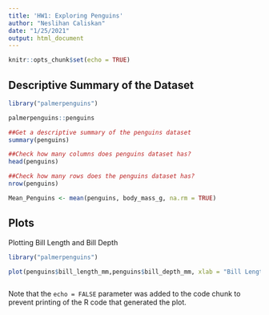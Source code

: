 ```yaml
---
title: 'HW1: Exploring Penguins'
author: "Neslihan Caliskan"
date: "1/25/2021"
output: html_document
---
```


```r
knitr::opts_chunk$set(echo = TRUE)


```

## Descriptive Summary of the Dataset

```r

library("palmerpenguins")

palmerpenguins::penguins

##Get a descriptive summary of the penguins dataset
summary(penguins)

##Check how many columns does penguins dataset has?
head(penguins)

##Check how many rows does the penguins dataset has?
nrow(penguins)

Mean_Penguins <- mean(penguins, body_mass_g, na.rm = TRUE)
```

## Plots

Plotting Bill Length and Bill Depth 

```r
library("palmerpenguins")

plot(penguins$bill_length_mm,penguins$bill_depth_mm, xlab = "Bill Length", ylab= "Bill Depth")



```

Note that the `echo = FALSE` parameter was added to the code chunk to prevent printing of the R code that generated the plot.
